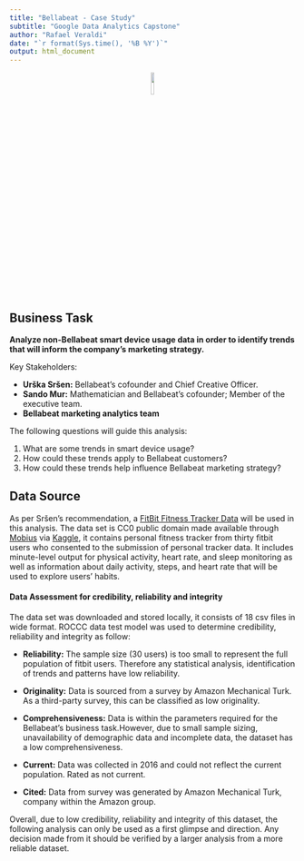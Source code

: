 ```yaml
---
title: "Bellabeat - Case Study"
subtitle: "Google Data Analytics Capstone"
author: "Rafael Veraldi"
date: "`r format(Sys.time(), '%B %Y')`"
output: html_document
---
```


<p align="center">
![](./img/bellabeat-logo.png){width=10%}
</p>

## Business Task

**Analyze non-Bellabeat smart device usage data in order to identify trends that will inform the company's marketing strategy.**

Key Stakeholders:

* **Urška Sršen:** Bellabeat’s cofounder and Chief Creative Officer.
* **Sando Mur:** Mathematician and Bellabeat’s cofounder; Member of the executive team.
* **Bellabeat marketing analytics team**

The following questions will guide this analysis:

1. What are some trends in smart device usage?
2. How could these trends apply to Bellabeat customers?
3. How could these trends help influence Bellabeat marketing strategy?

## Data Source

As per Sršen's recommendation, a [FitBit Fitness Tracker Data](https://www.kaggle.com/datasets/arashnic/fitbit) will be used in this analysis. The data set is CC0 public domain made available through [Mobius](https://www.kaggle.com/arashnic) via [Kaggle](https://www.kaggle.com/), it contains personal fitness tracker from thirty fitbit users who consented to the submission of personal tracker data. It includes minute-level output for physical activity, heart rate, and sleep monitoring as well as information about daily activity, steps, and heart rate that will be used to explore users’ habits.

#### Data Assessment for credibility, reliability and integrity

The data set was downloaded and stored locally, it consists of 18 csv files in wide format. ROCCC data test model was used to determine credibility, reliability and integrity as follow:

* **Reliability:** The sample size (30 users) is too small to represent the full population of fitbit users. Therefore any statistical analysis, identification of trends and patterns have low reliability.

* **Originality:** Data is sourced from a survey by Amazon Mechanical Turk. As a third-party survey, this can be classified as low originality.

* **Comprehensiveness:** Data is within the parameters required for the Bellabeat’s business task.However, due to small sample sizing, unavailability of demographic data and incomplete data, the dataset has a low comprehensiveness.

* **Current:** Data was collected in 2016 and could not reflect the current population. Rated as not current.

* **Cited:** Data from survey was generated by Amazon Mechanical Turk, company within the Amazon group.

Overall, due to low credibility, reliability and integrity of this dataset, the following analysis can only be used as a first glimpse and direction. Any decision made from it should be verified by a larger analysis from a more reliable dataset.